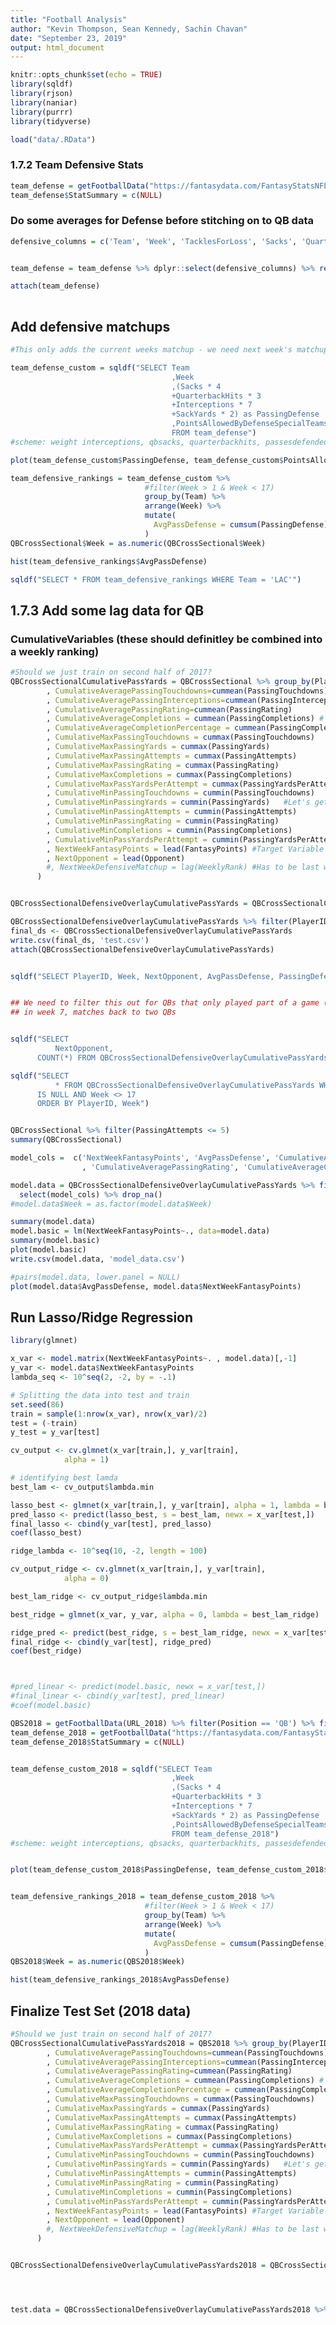 ```yaml
---
title: "Football Analysis"
author: "Kevin Thompson, Sean Kennedy, Sachin Chavan"
date: "September 23, 2019"
output: html_document
---
```


```r
knitr::opts_chunk$set(echo = TRUE)
library(sqldf)
library(rjson)
library(naniar)
library(purrr)
library(tidyverse)
```



```r
load("data/.RData")
```


###  1.7.2 Team Defensive Stats

```r

team_defense = getFootballData("https://fantasydata.com/FantasyStatsNFL/FantasyStats_Read?sort=FantasyPoints-desc&pageSize=4000&group=&filter=&filters.position=7&filters.team=&filters.teamkey=&filters.season=2017&filters.seasontype=1&filters.scope=2&filters.subscope=1&filters.redzonescope=&filters.scoringsystem=&filters.leaguetype=&filters.searchtext=&filters.week=&filters.startweek=1&filters.endweek=17&filters.minimumsnaps=&filters.teamaspect=&filters.stattype=&filters.exportType=&filters.desktop=&filters.dfsoperator=&filters.dfsslateid=&filters.dfsslategameid=&filters.dfsrosterslot=&filters.page=&filters.showfavs=&filters.posgroup=&filters.oddsstate=&filters.aggregatescope=1&filters.rangescope=&filters.range=1")
team_defense$StatSummary = c(NULL)


```

### Do some averages for Defense before stitching on to QB data

```r
defensive_columns = c('Team', 'Week', 'TacklesForLoss', 'Sacks', 'QuarterbackHits', 'Interceptions', 'FumblesRecovered', 'Safeties', 'DefensiveTouchdowns', 'SoloTackles', 'AssistedTackles', 'SackYards', 'PassesDefended', 'FumblesForced', 'FantasyPoints', 'PointsAllowedByDefenseSpecialTeams')


team_defense = team_defense %>% dplyr::select(defensive_columns) %>% rename('DefensiveFantasyPoints'='FantasyPoints') 

attach(team_defense)
  
```

## Add defensive matchups

```r


#This only adds the current weeks matchup - we need next week's matchup as a target

team_defense_custom = sqldf("SELECT Team
                                    ,Week 
                                    ,(Sacks * 4
                                    +QuarterbackHits * 3
                                    +Interceptions * 7
                                    +SackYards * 2) as PassingDefense
                                    ,PointsAllowedByDefenseSpecialTeams
                                    FROM team_defense")
#scheme: weight interceptions, qbsacks, quarterbackhits, passesdefended

plot(team_defense_custom$PassingDefense, team_defense_custom$PointsAllowedByDefenseSpecialTeams)

team_defensive_rankings = team_defense_custom %>% 
                              #filter(Week > 1 & Week < 17)
                              group_by(Team) %>%
                              arrange(Week) %>%
                              mutate(
                                AvgPassDefense = cumsum(PassingDefense)/Week #Account for bye week....
                              )
QBCrossSectional$Week = as.numeric(QBCrossSectional$Week)

hist(team_defensive_rankings$AvgPassDefense)

sqldf("SELECT * FROM team_defensive_rankings WHERE Team = 'LAC'")

```

## 1.7.3 Add some lag data for QB

### CumulativeVariables (these should definitley be combined into a weekly ranking)

```r

#Should we just train on second half of 2017?
QBCrossSectionalCumulativePassYards = QBCrossSectional %>% group_by(PlayerID)%>% filter(n() >= 8)%>% arrange(Week) %>%           mutate(CumulativeAveragePassingYards=cummean(PassingYards)
        , CumulativeAveragePassingTouchdowns=cummean(PassingTouchdowns)
        , CumulativeAveragePassingInterceptions=cummean(PassingInterceptions)
        , CumulativeAveragePassingRating=cummean(PassingRating)
        , CumulativeAverageCompletions = cummean(PassingCompletions) # not sure that completions matter much - most leagues don't reward them
        , CumulativeAverageCompletionPercentage = cummean(PassingCompletionPercentage)
        , CumulativeMaxPassingTouchdowns = cummax(PassingTouchdowns) 
        , CumulativeMaxPassingYards = cummax(PassingYards)
        , CumulativeMaxPassingAttempts = cummax(PassingAttempts)
        , CumulativeMaxPassingRating = cummax(PassingRating)
        , CumulativeMaxCompletions = cummax(PassingCompletions)
        , CumulativeMaxPassYardsPerAttempt = cummax(PassingYardsPerAttempt)
        , CumulativeMinPassingTouchdowns = cummin(PassingTouchdowns) 
        , CumulativeMinPassingYards = cummin(PassingYards)   #Let's get mins to capture downside risk
        , CumulativeMinPassingAttempts = cummin(PassingAttempts)
        , CumulativeMinPassingRating = cummin(PassingRating)
        , CumulativeMinCompletions = cummin(PassingCompletions)
        , CumulativeMinPassYardsPerAttempt = cummin(PassingYardsPerAttempt)
        , NextWeekFantasyPoints = lead(FantasyPoints) #Target Variable
        , NextOpponent = lead(Opponent)
        #, NextWeekDefensiveMatchup = lag(WeeklyRank) #Has to be last week's team ranking - not this week
      )


QBCrossSectionalDefensiveOverlayCumulativePassYards = QBCrossSectionalCumulativePassYards %>% left_join(team_defensive_rankings, by = c('Week'='Week', 'NextOpponent'='Team')) 

QBCrossSectionalDefensiveOverlayCumulativePassYards %>% filter(PlayerID == 6739) %>% write.csv('alex_smith.csv') #Alex Smith did indeed pass for 4042 yards on the season:)
final_ds <- QBCrossSectionalDefensiveOverlayCumulativePassYards
write.csv(final_ds, 'test.csv')
attach(QBCrossSectionalDefensiveOverlayCumulativePassYards)


sqldf("SELECT PlayerID, Week, NextOpponent, AvgPassDefense, PassingDefense FROM QBCrossSectionalDefensiveOverlayCumulativePassYards WHERE Opponent = 'PHI' ORDER BY Week")


## We need to filter this out for QBs that only played part of a game (limit by pass attempts?) See jets Defense 
## in week 7, matches back to two QBs


sqldf("SELECT
          NextOpponent,
      COUNT(*) FROM QBCrossSectionalDefensiveOverlayCumulativePassYards GROUP BY NextOpponent")

sqldf("SELECT
          * FROM QBCrossSectionalDefensiveOverlayCumulativePassYards WHERE NextOpponent
      IS NULL AND Week <> 17
      ORDER BY PlayerID, Week")



```

```r
QBCrossSectional %>% filter(PassingAttempts <= 5)
summary(QBCrossSectional)
```


```r

model_cols =  c('NextWeekFantasyPoints', 'AvgPassDefense', 'CumulativeAveragePassingRating', 'CumulativeAveragePassingYards', 'CumulativeAveragePassingTouchdowns', 'CumulativeAveragePassingInterceptions'
                , 'CumulativeAveragePassingRating', 'CumulativeAverageCompletions', 'CumulativeAverageCompletionPercentage', 'CumulativeMaxPassingTouchdowns', 'CumulativeMaxPassingYards', 'CumulativeMaxPassingAttempts', 'CumulativeMaxPassingRating', 'CumulativeMaxCompletions', 'CumulativeMaxPassYardsPerAttempt', 'CumulativeMinPassingTouchdowns', 'CumulativeMinPassingYards', 'CumulativeMinPassingAttempts', 'CumulativeMinPassingRating')

model.data = QBCrossSectionalDefensiveOverlayCumulativePassYards %>% filter(Week > 1 & Week < 17) %>% ungroup() %>% 
  select(model_cols) %>% drop_na()
#model.data$Week = as.factor(model.data$Week) 

summary(model.data)
model.basic = lm(NextWeekFantasyPoints~., data=model.data)
summary(model.basic)
plot(model.basic)
write.csv(model.data, 'model_data.csv')
```

```r
#pairs(model.data, lower.panel = NULL)
plot(model.data$AvgPassDefense, model.data$NextWeekFantasyPoints)
```

## Run Lasso/Ridge Regression

```r
library(glmnet)

x_var <- model.matrix(NextWeekFantasyPoints~. , model.data)[,-1]
y_var <- model.data$NextWeekFantasyPoints
lambda_seq <- 10^seq(2, -2, by = -.1)

# Splitting the data into test and train
set.seed(86)
train = sample(1:nrow(x_var), nrow(x_var)/2)
test = (-train)
y_test = y_var[test]

cv_output <- cv.glmnet(x_var[train,], y_var[train], 
            alpha = 1)

# identifying best lamda
best_lam <- cv_output$lambda.min

lasso_best <- glmnet(x_var[train,], y_var[train], alpha = 1, lambda = best_lam)
pred_lasso <- predict(lasso_best, s = best_lam, newx = x_var[test,])
final_lasso <- cbind(y_var[test], pred_lasso)
coef(lasso_best)

ridge_lambda <- 10^seq(10, -2, length = 100)

cv_output_ridge <- cv.glmnet(x_var[train,], y_var[train], 
            alpha = 0)

best_lam_ridge <- cv_output_ridge$lambda.min

best_ridge = glmnet(x_var, y_var, alpha = 0, lambda = best_lam_ridge)

ridge_pred <- predict(best_ridge, s = best_lam_ridge, newx = x_var[test,])
final_ridge <- cbind(y_var[test], ridge_pred)
coef(best_ridge)



#pred_linear <- predict(model.basic, newx = x_var[test,])
#final_linear <- cbind(y_var[test], pred_linear)
#coef(model.basic)


```




```r
QBS2018 = getFootballData(URL_2018) %>% filter(Position == 'QB') %>% filterUnwantedVariables()
team_defense_2018 = getFootballData("https://fantasydata.com/FantasyStatsNFL/FantasyStats_Read?sort=FantasyPoints-desc&pageSize=4000&group=&filter=&filters.position=7&filters.team=&filters.teamkey=&filters.season=2018&filters.seasontype=1&filters.scope=2&filters.subscope=1&filters.redzonescope=&filters.scoringsystem=&filters.leaguetype=&filters.searchtext=&filters.week=&filters.startweek=1&filters.endweek=17&filters.minimumsnaps=&filters.teamaspect=&filters.stattype=&filters.exportType=&filters.desktop=&filters.dfsoperator=&filters.dfsslateid=&filters.dfsslategameid=&filters.dfsrosterslot=&filters.page=&filters.showfavs=&filters.posgroup=&filters.oddsstate=&filters.aggregatescope=1&filters.rangescope=&filters.range=1")
team_defense_2018$StatSummary = c(NULL)


team_defense_custom_2018 = sqldf("SELECT Team
                                    ,Week 
                                    ,(Sacks * 4
                                    +QuarterbackHits * 3
                                    +Interceptions * 7
                                    +SackYards * 2) as PassingDefense
                                    ,PointsAllowedByDefenseSpecialTeams
                                    FROM team_defense_2018")
#scheme: weight interceptions, qbsacks, quarterbackhits, passesdefended



```

```r

plot(team_defense_custom_2018$PassingDefense, team_defense_custom_2018$PointsAllowedByDefenseSpecialTeams)


team_defensive_rankings_2018 = team_defense_custom_2018 %>% 
                              #filter(Week > 1 & Week < 17)
                              group_by(Team) %>%
                              arrange(Week) %>%
                              mutate(
                                AvgPassDefense = cumsum(PassingDefense)/Week #Account for bye week....
                              )
QBS2018$Week = as.numeric(QBS2018$Week)

hist(team_defensive_rankings_2018$AvgPassDefense)

```

## Finalize Test Set (2018 data)

```r


#Should we just train on second half of 2017?
QBCrossSectionalCumulativePassYards2018 = QBS2018 %>% group_by(PlayerID)%>% filter(n() >= 8)%>% arrange(Week) %>%           mutate(CumulativeAveragePassingYards=cummean(PassingYards)
        , CumulativeAveragePassingTouchdowns=cummean(PassingTouchdowns)
        , CumulativeAveragePassingInterceptions=cummean(PassingInterceptions)
        , CumulativeAveragePassingRating=cummean(PassingRating)
        , CumulativeAverageCompletions = cummean(PassingCompletions) # not sure that completions matter much - most leagues don't reward them
        , CumulativeAverageCompletionPercentage = cummean(PassingCompletionPercentage)
        , CumulativeMaxPassingTouchdowns = cummax(PassingTouchdowns) 
        , CumulativeMaxPassingYards = cummax(PassingYards)
        , CumulativeMaxPassingAttempts = cummax(PassingAttempts)
        , CumulativeMaxPassingRating = cummax(PassingRating)
        , CumulativeMaxCompletions = cummax(PassingCompletions)
        , CumulativeMaxPassYardsPerAttempt = cummax(PassingYardsPerAttempt)
        , CumulativeMinPassingTouchdowns = cummin(PassingTouchdowns) 
        , CumulativeMinPassingYards = cummin(PassingYards)   #Let's get mins to capture downside risk
        , CumulativeMinPassingAttempts = cummin(PassingAttempts)
        , CumulativeMinPassingRating = cummin(PassingRating)
        , CumulativeMinCompletions = cummin(PassingCompletions)
        , CumulativeMinPassYardsPerAttempt = cummin(PassingYardsPerAttempt)
        , NextWeekFantasyPoints = lead(FantasyPoints) #Target Variable
        , NextOpponent = lead(Opponent)
        #, NextWeekDefensiveMatchup = lag(WeeklyRank) #Has to be last week's team ranking - not this week
      )


QBCrossSectionalDefensiveOverlayCumulativePassYards2018 = QBCrossSectionalCumulativePassYards2018 %>% left_join(team_defensive_rankings_2018, by = c('Week'='Week', 'NextOpponent'='Team')) 




test.data = QBCrossSectionalDefensiveOverlayCumulativePassYards2018 %>% filter(Week > 1 & Week < 17) %>% ungroup() %>% select(model_cols) %>% drop_na()



```

